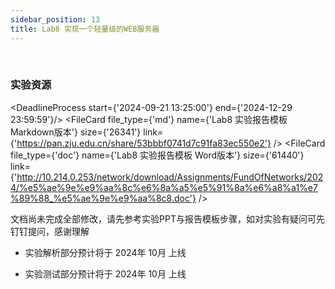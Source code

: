 ```yaml
---
sidebar_position: 13
title: Lab8 实现一个轻量级的WEB服务器
---
```



<Alert message="文档正在撰写中，请稍后再来吧" type="warning" showIcon/>
<br/>
<h3 style={{color: '#006d75', marginTop: 0, marginBottom: 8}}>实验资源</h3>

<DeadlineProcess start={'2024-09-21 13:25:00'} end={'2024-12-29 23:59:59'}/>
<FileCard file_type={'md'} name={'Lab8 实验报告模板 Markdown版本'} size={'26341'} link={'https://pan.zju.edu.cn/share/53bbbf0741d7c91fa83ec550e2'} />
<FileCard file_type={'doc'} name={'Lab8 实验报告模板 Word版本'} size={'61440'} link={'http://10.214.0.253/network/download/Assignments/FundOfNetworks/2024/%e5%ae%9e%e9%aa%8c%e6%8a%a5%e5%91%8a%e6%a8%a1%e7%89%88_%e5%ae%9e%e9%aa%8c8.doc'} />


文档尚未完成全部修改，请先参考实验PPT与报告模板步骤，如对实验有疑问可先钉钉提问，感谢理解

* 实验解析部分预计将于 2024年 10月 上线

* 实验测试部分预计将于 2024年 10月 上线